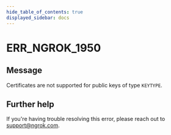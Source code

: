 ```yaml
---
hide_table_of_contents: true
displayed_sidebar: docs
---
```



# ERR_NGROK_1950

## Message

Certificates are not supported for public keys of type `KEYTYPE`.

<ErrorDetails error="err_ngrok_1950" />

## Further help

If you're having trouble resolving this error, please reach out to [support@ngrok.com](mailto:support@ngrok.com?subject=Help%20with%20ERR_NGROK_1950).
